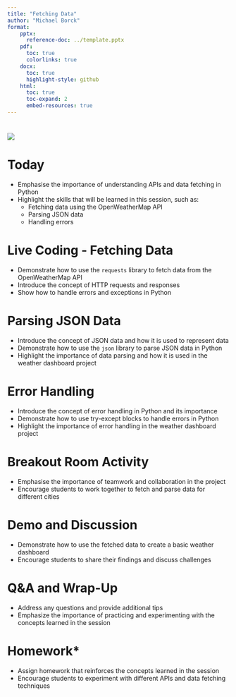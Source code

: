 ```yaml
---
title: "Fetching Data"
author: "Michael Borck"
format:
    pptx:
      reference-doc: ../template.pptx
    pdf:
      toc: true
      colorlinks: true
    docx:
      toc: true
      highlight-style: github
    html:
      toc: true
      toc-expand: 2
      embed-resources: true
---
```


# 
![](../../../images/curtin-copy-right.png)

# Today
* Emphasise the importance of understanding APIs and data fetching in Python
* Highlight the skills that will be learned in this session, such as:
	+ Fetching data using the OpenWeatherMap API
	+ Parsing JSON data
	+ Handling errors

# Live Coding - Fetching Data

* Demonstrate how to use the `requests` library to fetch data from the OpenWeatherMap API
* Introduce the concept of HTTP requests and responses
* Show how to handle errors and exceptions in Python

# Parsing JSON Data

* Introduce the concept of JSON data and how it is used to represent data
* Demonstrate how to use the `json` library to parse JSON data in Python
* Highlight the importance of data parsing and how it is used in the weather dashboard project

# Error Handling

* Introduce the concept of error handling in Python and its importance
* Demonstrate how to use try-except blocks to handle errors in Python
* Highlight the importance of error handling in the weather dashboard project

# Breakout Room Activity

* Emphasise the importance of teamwork and collaboration in the project
* Encourage students to work together to fetch and parse data for different cities

# Demo and Discussion

* Demonstrate how to use the fetched data to create a basic weather dashboard
* Encourage students to share their findings and discuss challenges

# Q&A and Wrap-Up

* Address any questions and provide additional tips
* Emphasize the importance of practicing and experimenting with the concepts learned in the session

# Homework*

* Assign homework that reinforces the concepts learned in the session
* Encourage students to experiment with different APIs and data fetching techniques